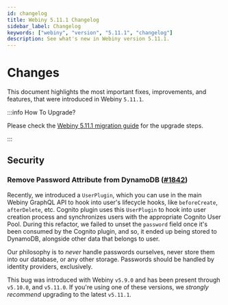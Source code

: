 ```yaml
---
id: changelog
title: Webiny 5.11.1 Changelog
sidebar_label: Changelog
keywords: ["webiny", "version", "5.11.1", "changelog"]
description: See what's new in Webiny version 5.11.1.
---
```


# Changes

This document highlights the most important fixes, improvements, and features, that were introduced in Webiny `5.11.1`.

:::info How To Upgrade?

Please check the [Webiny 5.11.1 migration guide](/docs/how-to-guides/upgrade-webiny/5.11.0-to-5.11.1) for the upgrade steps.

:::

## Security

### Remove Password Attribute from DynamoDB ([#1842](https://github.com/webiny/webiny-js/pull/1842))

Recently, we introduced a `UserPlugin`, which you can use in the main Webiny GraphQL API to hook into user's lifecycle hooks, like `beforeCreate`, `afterDelete`, etc. Cognito plugin uses this `UserPlugin` to hook into user creation process and synchronizes users with the appropriate Cognito User Pool. During this refactor, we failed to unset the `password` field once it's been consumed by the Cognito plugin, and so, it ended up being stored to DynamoDB, alongside other data that belongs to user.

Our philosophy is to _never_ handle passwords ourselves, never store them into our database, or any other storage. Passwords should be handled by identity providers, exclusively.

This bug was introduced with Webiny `v5.9.0` and has been present through `v5.10.0`, and `v5.11.0`. If you're using one of these versions, we *strongly recommend* upgrading to the latest `v5.11.1`.
